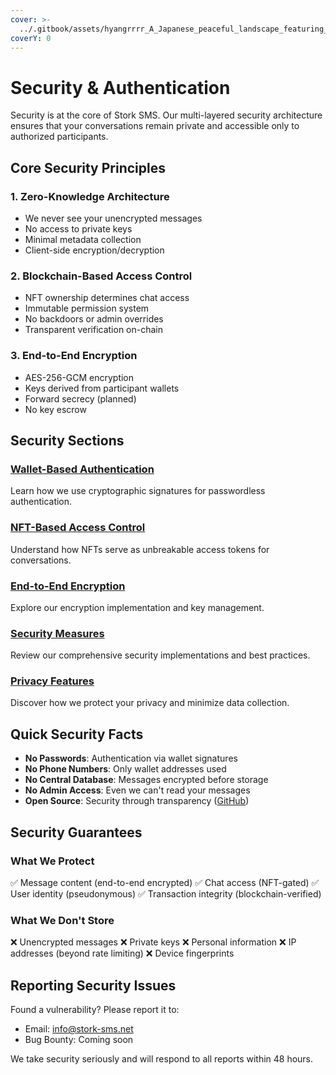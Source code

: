```yaml
---
cover: >-
  ../.gitbook/assets/hyangrrrr_A_Japanese_peaceful_landscape_featuring_reeds_in_th_a3a00df0-c3f5-4755-9838-b92c0abb13e2_1.png
coverY: 0
---
```


# Security & Authentication

Security is at the core of Stork SMS. Our multi-layered security architecture ensures that your conversations remain private and accessible only to authorized participants.

## Core Security Principles

### 1. Zero-Knowledge Architecture
- We never see your unencrypted messages
- No access to private keys
- Minimal metadata collection
- Client-side encryption/decryption

### 2. Blockchain-Based Access Control
- NFT ownership determines chat access
- Immutable permission system
- No backdoors or admin overrides
- Transparent verification on-chain

### 3. End-to-End Encryption
- AES-256-GCM encryption
- Keys derived from participant wallets
- Forward secrecy (planned)
- No key escrow

## Security Sections

### [Wallet-Based Authentication](wallet-authentication.md)
Learn how we use cryptographic signatures for passwordless authentication.

### [NFT-Based Access Control](nft-access-control.md)
Understand how NFTs serve as unbreakable access tokens for conversations.

### [End-to-End Encryption](end-to-end-encryption.md)
Explore our encryption implementation and key management.

### [Security Measures](security-measures.md)
Review our comprehensive security implementations and best practices.

### [Privacy Features](privacy-features.md)
Discover how we protect your privacy and minimize data collection.

## Quick Security Facts

- **No Passwords**: Authentication via wallet signatures
- **No Phone Numbers**: Only wallet addresses used
- **No Central Database**: Messages encrypted before storage
- **No Admin Access**: Even we can't read your messages
- **Open Source**: Security through transparency ([GitHub](https://github.com/StorkSMS/Stork-SMS-Dapp))

## Security Guarantees

### What We Protect
✅ Message content (end-to-end encrypted)
✅ Chat access (NFT-gated)
✅ User identity (pseudonymous)
✅ Transaction integrity (blockchain-verified)

### What We Don't Store
❌ Unencrypted messages
❌ Private keys
❌ Personal information
❌ IP addresses (beyond rate limiting)
❌ Device fingerprints

## Reporting Security Issues

Found a vulnerability? Please report it to:
- Email: info@stork-sms.net
- Bug Bounty: Coming soon

We take security seriously and will respond to all reports within 48 hours.